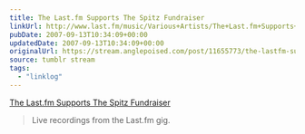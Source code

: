 ```yaml
---
title: The Last.fm Supports The Spitz Fundraiser
linkUrl: http://www.last.fm/music/Various+Artists/The+Last.fm+Supports+The+Spitz+Fundraiser
pubDate: 2007-09-13T10:34:09+00:00
updatedDate: 2007-09-13T10:34:09+00:00
originalUrl: https://stream.anglepoised.com/post/11655773/the-lastfm-supports-the-spitz-fundraiser
source: tumblr stream
tags:
  - "linklog"
---
```


[The Last.fm Supports The Spitz Fundraiser][1]

> Live recordings from the Last.fm gig.

[1]: http://www.last.fm/music/Various+Artists/The+Last.fm+Supports+The+Spitz+Fundraiser
